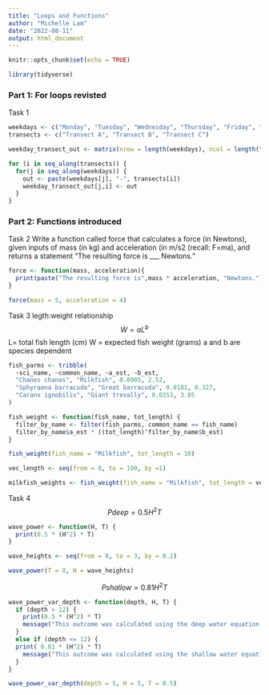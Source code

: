 ```yaml
---
title: "Loops and Functions"
author: "Michelle Lam"
date: "2022-08-11"
output: html_document
---
```


```r
knitr::opts_chunk$set(echo = TRUE)

library(tidyverse)
```

### Part 1: For loops revisted

Task 1
```r
weekdays <- c("Monday", "Tuesday", "Wednesday", "Thursday", "Friday", "Saturday", "Sunday")
transects <- c("Transect A", "Transect B", "Transect C")

weekday_transect_out <- matrix(nrow = length(weekdays), ncol = length(transects)) 

for (i in seq_along(transects)) {
  for(j in seq_along(weekdays)) {
    out <- paste(weekdays[j], "-", transects[i])
    weekday_transect_out[j,i] <- out
  }
}
```

### Part 2: Functions introduced

Task 2
Write a function called force that calculates a force (in Newtons), given inputs of mass (in kg) and acceleration (in m/s2 (recall: F=ma), and returns a statement “The resulting force is ___ Newtons.”

```r
force <- function(mass, acceleration){
  print(paste("The resulting force is",mass * acceleration, "Newtons."))
}

force(mass = 5, acceleration = 4)

```

Task 3
legth:weight relationship
$$W = aL^b$$
L= total fish length (cm)
W = expected fish weight (grams)
a and b are species dependent
```r
fish_parms <- tribble(
  ~sci_name, ~common_name, ~a_est, ~b_est,
  "Chanos chanos", "Milkfish", 0.0905, 2.52,
  "Sphyraena barracuda", "Great barracuda", 0.0181, 0.327, 
  "Caranx ignobilis", "Giant trevally", 0.0353, 3.05
)

fish_weight <- function(fish_name, tot_length) {
  filter_by_name <- filter(fish_parms, common_name == fish_name)
  filter_by_name$a_est * ((tot_length)^filter_by_name$b_est)
}

fish_weight(fish_name = "Milkfish", tot_length = 10)

vec_length <- seq(from = 0, to = 100, by =1)

milkfish_weights <- fish_weight(fish_name = "Milkfish", tot_length = vec_length)

```

Task 4
$$Pdeep = 0.5H^2T$$

```r
wave_power <- function(H, T) {
  print(0.5 * (H^2) * T)
}

wave_heights <- seq(from = 0, to = 3, by = 0.2)

wave_power(T = 8, H = wave_heights)

```

$$Pshallow = 0.81H^2T$$

```r
wave_power_var_depth <- function(depth, H, T) {
  if (depth > 12) {
    print(0.5 * (H^2) * T)
    message("This outcome was calculated using the deep water equation for wave power (depth is greater than 12 meters)")
  }
  else if (depth <= 12) {
  print( 0.81 * (H^2) * T)
    message("This outcome was calculated using the shallow water equation for wave power (depth is less than or equal to 12 meters)")
  }
}

wave_power_var_depth(depth = 5, H = 5, T = 0.5)

```

